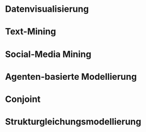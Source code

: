# Datenvisualisierung

# Text-Mining

# Social-Media Mining

# Agenten-basierte Modellierung

# Conjoint

# Strukturgleichungsmodellierung

